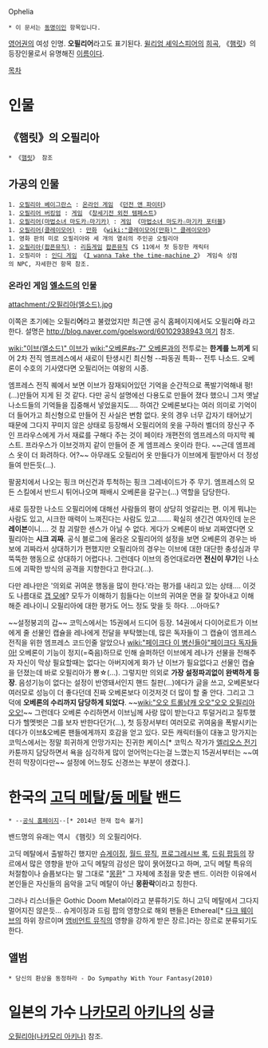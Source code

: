 Ophelia

 * 이 문서는 [[동명이인]] 항목입니다.

[[영어]]권의 여성 인명. '''오필리어'''라고도 표기된다. [[윌리엄 셰익스피어]]의 [[희곡]], 《[[햄릿]]》의 등장인물로서 유명해진 [[이름]]이다.

[[목차]]
= 인물 =
== 《햄릿》의 오필리아 ==
 * 《[[햄릿]]》 참조

== 가공의 인물 ==
 1. [[오필리아 베이그란스]] : [[온라인 게임]] 《[[던전 앤 파이터]]》
 1. [[오필리어 버킹엄]] : [[게임]] 《[[창세기전 외전 템페스트]]》
 1. [[오필리어(마법소녀 마도카☆마기카)]] : [[게임]] 《[[마법소녀 마도카☆마기카 포터블]]》
 1. [[오필리어(클레이모어)]] : [[만화]] 《[[wiki:"클레이모어(만화)" 클레이모어]]》
 1. 영화 판의 미로 오필리아와 세 개의 열쇠의 주인공 오필리아 
 1. [[오필리아(팝픈뮤직)]] : [[리듬게임]] [[팝픈뮤직]] CS 11에서 첫 등장한 캐릭터
 1. 오필리아 : [[인디 게임]] 《[[I wanna Take the time-machine 2]]》 게임속 상점의 NPC, 자세한건 항목 참조.
=== 온라인 게임 [[엘소드]]의 인물 ===
attachment:/오필리아(엘소드).jpg

이쪽은 초기에는 오필리'''어'''라고 불렸었지만 최근엔 공식 홈페이지에서도 오필리'''아''' 라고 한다. 설명은 [[http://blog.naver.com/goelsword/60102938943 여기]] 참조.

[[wiki:"이브(엘소드)" 이브]]가 [[wiki:"오베론#s-7" 오베론]]과의 전투로는 '''한계를 느끼게''' 되어 2차 전직 엠프레스에서 새로이 탄생시킨 최신형 --파동권 특화-- 전투 나소드. 오베론이 수호의 기사였다면 오필리어는 여왕의 시종.

엠프레스 전직 퀘에서 보면 이브가 잠재되어있던 기억을 순간적으로 폭발기억해내 펑!(…)만들어 지게 된 것 같다. 다만 공식 설명에선 다용도로 만들어 졌다 했으니 그저 옛날 나소드들의 기억들을 집중해서 넣었을지도…. 하여간 오베론보다는 여러 의미로 기억이 더 들어가고 최신형으로 만들어 진 사실은 변함 없다. 옷의 경우 너무 갑자기 태어났기 때문에 그다지 꾸미지 않은 상태로 등장해서 오필리어의 옷을 구하러 벨더의 장신구 주인 프라우스에게 가서 재료를 구해다 주는 것이 페이타 개편전의 엠프레스의 마지막 퀘스트. 프라우스가 이브것까지 같이 만들어 준 게 엠프레스 옷이라 한다. ~~근데 엠프레스 옷이 더 화려하다. 어?~~ 아무래도 오필리어 옷 만들다가 이브에게 필받아서 더 정성들여 만든듯(…).

팔꿈치에서 나오는 핑크 머신건과 투척하는 핑크 그레네이드가 주 무기. 엠프레스의 모든 스킬에서 반드시 튀어나오며 패배시 오베론을 갈구는(...) 역할을 담당한다.

새로 등장한 나소드 오필리어에 대해선 사람들의 평이 상당히 엇갈리는 편. 이게 뭐냐는 사람도 있고, 시크한 매력이 느껴진다는 사람도 있고……. 확실히 생긴건 여자인데 눈은 '''레이븐'''이니…. 것 참 괴랄한 센스가 아닐 수 없다. 게다가 오베론이 바보 괴짜였다면 오필리아는 '''시크 괴짜'''. 공식 블로그에 올라온 오필리어의 설정을 보면 오베론의 경우는 바보에 괴짜라서 상대하기가 편했지만 오필리아의 경우는 이브에 대한 대단한 충성심과 무뚝뚝한 행동으로 상대하기 어렵다나. 그런데다 이브의 증언대로라면 '''전신이 무기'''인 나소드에 괴팍한 방식의 공격을 지향한다고 한다고(…).

다만 레나만은 '의외로 귀여운 행동을 많이 한다.'라는 평가를 내리고 있는 상태…. 이것도 나름대로 [[갭 모에]]? 모두가 이해하기 힘들다는 이브의 귀여운 면을 잘 찾아내고 이해해준 레나이니 오필리아에 대한 평가도 어느 정도 맞을 듯 하다. …아마도?

~~설정붕괴의 갑~~ 코믹스에서는 15권에서 드디어 등장. 14권에서 다이어로트가 이브에게 줄 선물인 캡슐을 레나에게 전달을 부탁했는데, 많은 독자들이 그 캡슐이 엠프레스 전직을 위한 엠프레스 코드인줄 알았으나 [[wiki:"페이크다 이 병신들아"페이크다 독자들아!]] 오베론이 기능이 정지(=죽음)하므로 인해 슬퍼하던 이브에게 레나가 선물을 전해주자 자신이 막상 필요할때는 없다는 아버지에게 화가 난 이브가 필요없다고 선물인 캡슐을 던졌는데 바로 오필리아가 뿅☆(…). 그렇지만 의외로 '''가장 설정파괴없이 완벽하게 등장'''. 음성기능이 없다는 설정이 반영돼서인지 핸드 칠판(…)에다가 글을 쓰고, 오베론보다 여러모로 성능이 더 좋다던데 진짜 오베론보다 이것저것 더 많이 할 줄 안다. 그리고 그 덕에 '''오베론의 수리까지 담당하게 되었다'''. ~~[[wiki:"오오 트롤남캐 오오"오오 오필리아 오오!]]~~ 그런데다 오베론 수리하면서 이브님께 사랑 많이 받는다고 투덜거리고 질투했다가 헬멧벗은 그를 보자 반한다던가(…), 첫 등장서부터 여러모로 귀여움을 폭발시키는 데다가 이브&오베론 팬들에게까지 호감을 얻고 있다. 모든 캐릭터들이 대놓고 망가지는 코믹스에서는 정말 희귀하게 안망가지는 진귀한 케이스[* 코믹스 작가가 [[엘리오스 전기]] 카툰까지 담당하면서 욕을 심각하게 많이 얻어먹는다는걸 느꼈는지 15권서부터는 ~~여전히 막장이다만~~ 설정에 어느정도 신경쓰는 부분이 생겼다.].
  
= 한국의 [[고딕 메탈]]/[[둠 메탈]] 밴드 =
 * --[http://www.ophelia-official.com/ 공식 홈페이지]--[* 2014년 현재 접속 불가]

밴드명의 유래는 역시 《햄릿》의 오필리어다.

고딕 메탈에서 출발하긴 했지만 [[슈게이징]], [[월드 뮤직]], [[프로그레시브 록]], [[드림 팝]]등의 장르에서 많은 영향을 받아 고딕 메탈의 감성은 많이 묽어졌다고 하며, 고딕 메탈 특유의 처절함이나 슬픔보다는 말 그대로 "[[몽환]]" 그 자체에 초점을 맞춘 밴드.
이러한 이유에서 본인들은 자신들의 음악을 고딕 메탈이 아닌 '''몽환락'''이라고 칭한다.

그러나 리스너들은 Gothic Doom Metal이라고 분류하기도 하니 고딕 메탈에서 그다지 멀어지진 않은듯...
슈게이징과 드림 팝의 영향으로 해외 팬들은 Ethereal[* [[다크 웨이브]]의 하위 장르이며 [[앰비언트 뮤직]]의 영향을 강하게 받은 장르.]라는 장르로 분류되기도 한다.
== 앨범 ==
 * 당신의 환상을 동정하라 - Do Sympathy With Your Fantasy(2010)

= 일본의 가수 [[나카모리 아키나]]의 싱글 = 
[[오필리아(나카모리 아키나)]] 참조.
